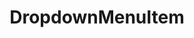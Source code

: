 ---
title: DropdownMenuItem
description: Aprende a usar el composable DropdownMenuItem en Jetpack Compose.
sidebar:
    order: 0
---